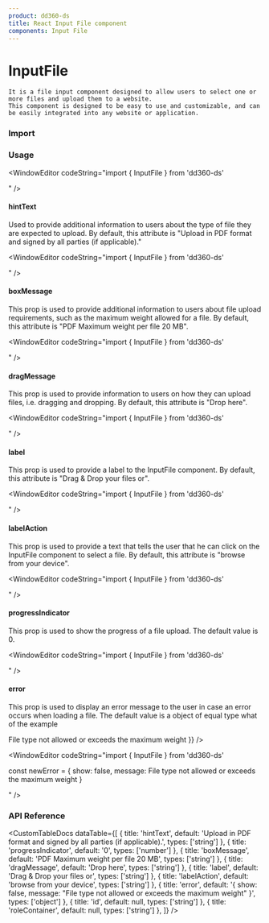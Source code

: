 ```yaml
---
product: dd360-ds
title: React Input File component
components: Input File
---
```


# <span name="floating-nav">InputFile</span>

    It is a file input component designed to allow users to select one or more files and upload them to a website.
    This component is designed to be easy to use and customizable, and can be easily integrated into any website or application.

### <span name="floating-nav">Import</span>

<WindowEditor codeString="import { InputFile } from 'dd360-ds'" />
<WindowEditor codeString="import InputFile from 'dd360-ds/InputFile'" />

### <span name="floating-nav">Usage</span>

<ContainerComponentDoc className="gap-y-2">
    <InputFile />
</ContainerComponentDoc>

<WindowEditor codeString="import { InputFile } from 'dd360-ds'

<InputFile />" />

#### <span name="floating-nav">hintText</span>

Used to provide additional information to users about the type of file they are expected to upload. 
By default, this attribute is "Upload in PDF format and signed by all parties (if applicable)."

<ContainerComponentDoc className="gap-y-2">
    <InputFile hintText='Upload in PDF' />
</ContainerComponentDoc>

<WindowEditor codeString="import { InputFile } from 'dd360-ds'

<InputFile hintText='Upload in PDF' />" />

#### <span name="floating-nav">boxMessage</span>

This prop is used to provide additional information to users about file upload requirements, such as the maximum weight allowed for a file. 
By default, this attribute is "PDF Maximum weight per file 20 MB".

<ContainerComponentDoc className="gap-y-2">
    <InputFile boxMessage='PDF Maximum weight per file 3 MB' />
</ContainerComponentDoc>

<WindowEditor codeString="import { InputFile } from 'dd360-ds'

<InputFile boxMessage='PDF Maximum weight per file 3 MB' />" />

#### <span name="floating-nav">dragMessage</span>

This prop is used to provide information to users on how they can upload files, i.e. dragging and dropping.
By default, this attribute is "Drop here".

<ContainerComponentDoc className="gap-y-2">
    <InputFile dragMessage='Drop here' />
</ContainerComponentDoc>

<WindowEditor codeString="import { InputFile } from 'dd360-ds'

<InputFile dragMessage='Drop here' />" />

#### <span name="floating-nav">label</span>

 This prop is used to provide a label to the InputFile component. 
 By default, this attribute is "Drag & Drop your files or".

<ContainerComponentDoc className="gap-y-2">
    <InputFile label='Drag & Drop your files or' />
</ContainerComponentDoc>

<WindowEditor codeString="import { InputFile } from 'dd360-ds'

<InputFile label='Drag & Drop your files or' />" />

#### <span name="floating-nav">labelAction</span>

 This prop is used to provide a text that tells the user that he can click on the InputFile component to select a file.
 By default, this attribute is "browse from your device".

<ContainerComponentDoc className="gap-y-2">
    <InputFile labelAction='browse from your device' />
</ContainerComponentDoc>

<WindowEditor codeString="import { InputFile } from 'dd360-ds'

<InputFile labelAction='browse from your device' />" />

#### <span name="floating-nav">progressIndicator</span>

This prop is used to show the progress of a file upload. 
The default value is 0.

<ContainerComponentDoc className="gap-y-2">
    <InputFile progressIndicator={50} />
</ContainerComponentDoc>

<WindowEditor codeString="import { InputFile } from 'dd360-ds'

<InputFile progressIndicator={50} />" />

#### <span name="floating-nav">error</span>

This prop is used to display an error message to the user in case an error occurs when loading a file.
The default value is a object of equal type what of the example

<ContainerComponentDoc className="gap-y-2">
    <InputFile
        error={{
            show: false,
            message: <span>File type not allowed or exceeds the maximum weight</span>
        }}
    />
</ContainerComponentDoc>

<WindowEditor codeString="import { InputFile } from 'dd360-ds'

const newError = { show: false, message: <span>File type not allowed or exceeds the maximum weight</span> }

<InputFile error={newError} />" />

### <span name="floating-nav">API Reference</span>

<CustomTableDocs
    dataTable={[
        {
            title: 'hintText',
            default: 'Upload in PDF format and signed by all parties (if applicable).',
            types: ['string']
        },
        { title: 'progressIndicator', default: '0', types: ['number'] },
        { title: 'boxMessage', default: 'PDF Maximum weight per file 20 MB', types: ['string'] },
        { title: 'dragMessage', default: 'Drop here', types: ['string'] },
        { title: 'label', default: 'Drag & Drop your files or', types: ['string'] },
        { title: 'labelAction', default: 'browse from your device', types: ['string'] },
        { title: 'error', default: '{ show: false, message: "File type not allowed or exceeds the maximum weight" }', types: ['object'] },
        { title: 'id', default: null, types: ['string'] },
        { title: 'roleContainer', default: null, types: ['string'] },
    ]}
/>
